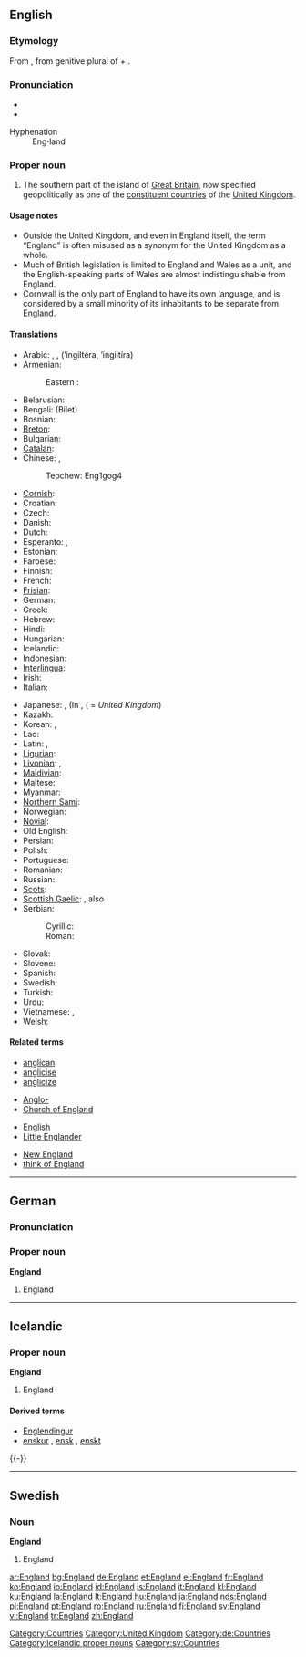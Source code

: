 {{wikipedia}}
==English==

{{rank|hold|cause|close|419|England|sense|ten|beautiful}}

===Etymology===
From {{OE.}} {{term|Engla land||land of the Angles|lang=ang}}, from genitive plural of {{term|engle||Angle|lang=ang}} + {{term|land||land|lang=ang}}.

===Pronunciation===
* {{IPA|/ˈɪŋglənd/}}
* {{SAMPA|/"INgl@nd/}}
; Hyphenation
: Eng'''·'''land

===Proper noun===
{{en-proper noun}}

# The southern part of the island of [[Great Britain]], now specified geopolitically as one of the [[constituent country|constituent countries]] of the [[United Kingdom]].

====Usage notes====
* Outside the United Kingdom, and even in England itself, the term “England” is often misused as a synonym for the United Kingdom as a whole.
* Much of British legislation is limited to England and Wales as a unit, and the English-speaking  parts of Wales are almost indistinguishable from England.
* Cornwall is the only part of England to have its own language, and is considered by a small minority of its inhabitants to be separate from England.

====Translations====
{{trans-top|England}}
* Arabic: {{t-|ar|انجلترا|f|sc=Arab}}, {{t-|ar|انكلترا|f|sc=Arab}}, {{t-|ar|انكلترة|f|sc=Arab}} (’ingiltéra, ’ingiltíra)
* Armenian:
*: Eastern : {{t|hy|Անգլիյա|tr=Angliya|sc=Hayeren|xs=Armenian}}
* Belarusian: {{tø|be-x-old|Англiя|f|tr=Ánglija}}
* Bengali: (Bilet)
* Bosnian: {{t-|bs|Engleska|f}}
* [[Breton]]: {{t|br|Bro-Saoz|xs=Breton}}
* Bulgarian: {{t+|bg|Англия|f|tr=Ánglija|sc=Cyrl}}
* [[Catalan]]: {{t|ca|Anglaterra|f}}
* Chinese: {{t-|cmn|英国|tr=yīng guó|sc=Hani|xs=Mandarin}}, {{t|cmn|英格兰|tr=Yīnggélán|sc=Hani|xs=Mandarin}}
*: Teochew: Eng1gog4
* [[Cornish]]: {{t|kw|Pow Sows|xs=Cornish}}
* Croatian: {{t+|hr|Engleska|f}}
* Czech: {{t-|cs|Anglie|f}}
* Danish: {{t-|da|England}}
* Dutch: {{t+|nl|Engeland|n}}
* Esperanto: {{t-|eo|Anglio|xs=Esperanto}}, {{t-|eo|Anglujo|xs=Esperanto}}
* Estonian: {{t-|et|Inglismaa}}
* Faroese: {{t-|fo|Ongland|n|xs=Faroese}}
* Finnish: {{t+|fi|Englanti}}
* French: {{t+|fr|Angleterre|f}}
* [[Frisian]]: {{t|fy|Ingelân|n|xs=Frisian}}
* German: {{t+|de|England|n}}
* Greek: {{t+|el|Αγγλία|f|tr=Anglía|sc=Grek}}
* Hebrew: {{t-|he|אנגליה|f|tr=ánglia|sc=Hebr}}
* Hindi: {{t-|hi|इंग्लैंड|m|tr=i.nglé.n.d|sc=Deva|xs=Hindi}}
* Hungarian: {{t+|hu|Anglia}}
* Icelandic: {{t+|is|England}}
* Indonesian: {{t+|id|Inggris|xs=Indonesian}}
* [[Interlingua]]: {{t|ia|Anglaterra|xs=Interlingua}}
* Irish: {{t|ga|Sasana|m|xs=Irish}}
* Italian: {{t+|it|Inghilterra|f}}
{{trans-mid}}
* Japanese: {{t+|ja|イングランド|tr=Ingurando|sc=Jpan}}, (In {{t+|ja|イギリス|tr=Igirisú|sc=Jpan}}, {{t+|ja|英国|sc=Jpan}} ({{t-|ja|えいこく|tr=Eikokú|sc=Jpan}} = ''United Kingdom'')
* Kazakh: {{t|kk|Аѓлышын|f|tr=Aglíshín|sc=Cyrl|xs=Kazakh}}
* Korean: {{t-|ko|잉글랜드|tr=Inggeullaendeu|sc=Hang}}, {{t+|ko|영국|tr=Yeongguk|sc=Hang}}
* Lao: {{t-|lo|ອັງກິດ|tr='ang-kit|sc=Laoo|xs=Lao}}
* Latin: {{t+|la|Anglia|f}}, {{t-|la|Albion|f}}
* [[Ligurian]]: {{tø|roa|Inghiltæra|xs=Jèrriais}}
* [[Livonian]]: {{tø|fiu|Engõlmō}}, {{tø|fiu|England}}
* [[Maldivian]]: {{t|dv|Ingireysi Vilath}}
* Maltese: {{t-|mt|Ingilterra|alt=l-Ingilterra|xs=Maltese}}
* Myanmar: {{t|my|အႛဂလန္|tr=Ingalan|xs=Burmese}}
* [[Northern Sami]]: {{tø|se|Englánda|xs=Northern Sami}}
* Norwegian: {{t-|no|England}}
* [[Novial]]: {{tø|nov|Anglia|xs=Novial}}
* Old English: {{t-|ang|Englaland|n|xs=Old English}}
* Persian: {{t-|fa|انگلستان|tr=ingelstan|sc=fa-Arab|xs=Persian}}
* Polish: {{t+|pl|Anglia|f}}
* Portuguese: {{t+|pt|Inglaterra|f}}
* Romanian: {{t-|ro|Anglia|f}}
* Russian: {{t+|ru|Англия|f|tr=Ánglija|sc=Cyrl}}
* [[Scots]]: {{tø|sco|England|xs=Scots}}
* [[Scottish Gaelic]]: {{t-|gd|Sasainn|f|xs=Scottish Gaelic}}, also {{t|gd|Sasann|m|xs=Scottish Gaelic}}
* Serbian:
*: Cyrillic: {{t-|sr|Енглеска|f|sc=Cyrl}}
*: Roman: {{t-|sr|Engleska|f}}
* Slovak: {{t|sk|Anglicko}}
* Slovene: {{t+|sl|Anglija|f}}
* Spanish: {{t+|es|Inglaterra|f}}
* Swedish: {{t+|sv|England}}
* Turkish: {{t+|tr|İngiltere}}
* Urdu: {{t-|ur|انگلینڈ|tr=i.nglé.n.d|sc=ur-Arab|xs=Urdu}}
* Vietnamese: {{t|vi|Anh Cát Lợi|xs=Vietnamese}}, {{t|vi|Anh|xs=Vietnamese}}
* Welsh: {{t-|cy|Lloegr|f|xs=Welsh}}
{{trans-bottom}}

====Related terms====
{{rel-top4}}
* [[anglican]]
* [[anglicise]]
* [[anglicize]]
{{rel-mid4}}
* [[Anglo-]]
* [[Church of England]]
{{rel-mid4}}
* [[English]]
* [[Little Englander]]
{{rel-mid4}}
* [[New England]]
* [[think of England]]
{{rel-bottom}}

[[Category:Countries]]
[[Category:United Kingdom]]

----

==German==

===Pronunciation===
{{IPA|/ˈɛŋlant/}}

===Proper noun===
'''England''' {{n}}

# England

[[Category:de:Countries]]

----

==Icelandic==
{{Icelandic declension hk sb örnefni|England}}

===Proper noun===
'''England''' {{n}}

# England

====Derived terms====
* [[Englendingur]]
* [[enskur]] {{m}}, [[ensk]] {{f}}, [[enskt]] {{n}}
{{-}}

[[Category:Icelandic proper nouns]]

----

==Swedish==

===Noun===
'''England'''

# England

[[Category:sv:Countries]]

[[ar:England]]
[[bg:England]]
[[de:England]]
[[et:England]]
[[el:England]]
[[fr:England]]
[[ko:England]]
[[io:England]]
[[id:England]]
[[is:England]]
[[it:England]]
[[kl:England]]
[[ku:England]]
[[la:England]]
[[lt:England]]
[[hu:England]]
[[ja:England]]
[[nds:England]]
[[pl:England]]
[[pt:England]]
[[ro:England]]
[[ru:England]]
[[fi:England]]
[[sv:England]]
[[vi:England]]
[[tr:England]]
[[zh:England]]